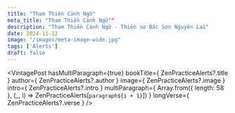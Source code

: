 ```yaml
---
title: "Tham Thiền Cảnh Ngữ"
meta_title: "Tham Thiền Cảnh Ngữ""
description: "Tham Thiền Cảnh Ngữ - Thiền sư Bác Sơn Nguyên Lai"
date: 2024-11-12
image: "/images/meta-image-wide.jpg"
tags: ['Alerts']
draft: false
---
```



<VintagePost
  hasMultiParagraph={true}
  bookTitle={ ZenPracticeAlerts?.title }
  author={ ZenPracticeAlerts?.author }
  image={ ZenPracticeAlerts?.image }
  intro={ ZenPracticeAlerts?.intro }
  multiParagraph={ Array.from({ length: 58 }, (_, i) => ZenPracticeAlerts[`paragraph${i + 1}`]) }
  longVerse={ ZenPracticeAlerts?.verse }
/>
